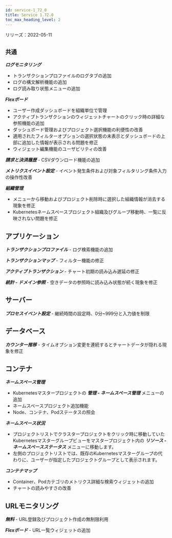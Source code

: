 ```yaml
---
id: service-1_72_0
title: Service 1.72.0
toc_max_heading_level: 2
---
```



リリーズ：2022-05-11

## `共通`

**_ログモニタリング_**

-   トランザクションプロファイルのログタブの追加
-   ログの構文解析機能の追加 
-   ログ読み取り状態メニューの追加

**_Flexボード_**

-   ユーザー作成ダッシュボードを組織単位で管理
-   アクティブトランザクションのウィジェットチャートのクリック時の詳細な参照機能の追加 
-   ダッシュボード管理およびプロジェクト選択機能の利便性の改善
-   適用されたフィルターオプションの選択状態の未表示とダッシュボードの上部に追加した情報が表示される問題を修正
-   ウィジェット編集機能のユーザビリティの改善

**_請求と決済履歴_** - CSVダウンロード機能の追加 

**_メトリクスイベント設定_** - イベント発生条件および対象フィルタリング条件入力の操作性改善

**_組織管理_**

-   メニューから移動およびプロジェクト削除時に選択した組織情報が消去する現象を修正
-   Kubernetesネームスペースプロジェクト組織及びグループ移動時、一覧に反映されない問題を修正 

## アプリケーション

**_トランザクションプロファイル_** - ログ検索機能の追加

**_トランザクションマップ_** - フィルター機能の修正 

**_アクティブトランザクション_** - チャート初期の読み込み遅延の修正

**_統計 - ドメイン参照_** - 空きデータの参照時に読み込み状態が続く現象を修正

## サーバー

**_プロセスイベント設定_** - 継続時間の設定時、0分~999分と入力値を制限

## データベース

**_カウンター推移_** - タイムオプション変更を連続するとチャートデータが隠れる現象を修正

## コンテナ

**_ネームスペース管理_**

-   Kubernetesマスタープロジェクトの **_管理 - ネームスペース管理_** メニューの追加
-   ネームスペースプロジェクト追加機能
-   Node、コンテナ、Podステータスの照会

**_ネームスペース状況_**

-   プロジェクトリストでクラスタープロジェクトをクリック時に移動していたKubernetesマスターグループビューをマスタープロジェクト内の **_リソース - ネームスペースステータス_** メニューに移動します。
-   左側のプロジェクトリストでは、既存のKubernetesマスターグループの代わりに、ユーザーが指定したプロジェクトグループとして表示されます。 

**_コンテナマップ_**

-   Container、Podカテゴリのメトリクス詳細な検索ウィジェットの追加
-   チャートの読みやすさの改善

## URLモニタリング

**_無料_** - URL登録及びプロジェクト作成の無制限利用

**_Flexボード_** - URL一覧ウィジェットの追加
